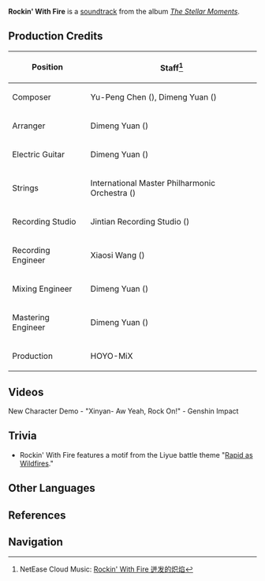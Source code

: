 {{Soundtrack Infobox
|title          =
|image          = The Stellar Moments.png
|album          = The Stellar Moments
|number         = 12
|featured       =
|featured2      =
|featured3      =
|featured_disc  =
|featured_disc2 =
|featured_disc3 =
|youtube_id     = zmS7kzSHuSE
|youtube_time   = 851
|spotify_id     = 1dhLWONMnekdkuY1kiGMfJ
|played_in      = Character Demo
|during         = [https://youtu.be/MXSgda3ySTg New Character Demo - "Xinyan: Aw Yeah, Rock On!"]
|domain         =
|previous       = Exclusive Specialty
|next           = Nimble as Lightning
}}
'''Rockin' With Fire''' is a [[soundtrack]] from the album ''[[The Stellar Moments]]''.

==Production Credits==
{| class="wikitable" style="text-align:left; height:0.5em"
! Position
! Staff<ref>NetEase Cloud Music: [https://music.163.com/#/song?id=1817406376 Rockin' With Fire 迸发的炽焰]</ref>
|-
! Composer
| Yu-Peng Chen ({{Lang|zh=陈致逸|mini=1}}), Dimeng Yuan ({{Lang|zh=苑迪萌|mini=1}})
|-
! Arranger
| Dimeng Yuan ({{Lang|zh=苑迪萌|mini=1}})
|-
! Electric Guitar
| Dimeng Yuan ({{Lang|zh=苑迪萌|mini=1}})
|-
! Strings
| International Master Philharmonic Orchestra ({{Lang|zh=国际首席爱乐乐团|mini=1}})
|-
! Recording Studio
| Jintian Recording Studio ({{Lang|zh=金田录音棚|mini=1}})
|-
! Recording Engineer
| Xiaosi Wang ({{Lang|zh=王小四|mini=1}})
|-
! Mixing Engineer
| Dimeng Yuan ({{Lang|zh=苑迪萌|mini=1}})
|-
! Mastering Engineer
| Dimeng Yuan ({{Lang|zh=苑迪萌|mini=1}})
|-
! Production
| HOYO-MiX
|}

==Videos==
<gallery hideaddbutton="true" captionalign="center">
New Character Demo - "Xinyan- Aw Yeah, Rock On!" - Genshin Impact
</gallery>

==Trivia==
*Rockin' With Fire features a motif from the Liyue battle theme "[[Rapid as Wildfires]]."

==Other Languages==
{{Other Languages|default_hidden = 1
|en      = Rockin' With Fire
|zhs     = 迸发的炽焰
|zhs_rm  = Bèngfā de Chìyàn
|zht     = 迸發的熾焰
|zht_rm  = Bèngfā de Chìyàn
|ja      = 迸る烈焔
|ja_rm   = Hotobashiru Retsuen
|ko      = {{tt|폭발|爆發}}하는 {{tt|화염|火焰}}
|ko_rm   = Pokbalhaneun Hwayeom
}}

==References==
{{Reflist}}

==Navigation==
{{Soundtrack Navbox|The Stellar Moments}}